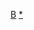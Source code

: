 {{Catnav|頁面分類|各種主題的頁面分類|按國家分類|各國人物|印度人}}
{{Catnav|頁面分類|人物|各國人物|各國演員|印度演員}}
{{Catnav|頁面分類|人物|各國人物|印度人|印度演員}}
{{Catnav|頁面分類|人物|各國人物|印度人}}

[[Category:印度家族|B]]
[[Category:印度演員|*]]